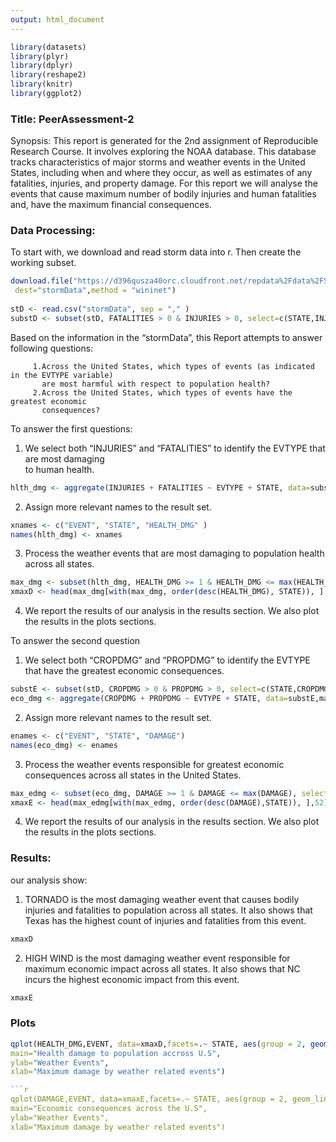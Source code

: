 ```yaml
---
output: html_document
---
```

```r
library(datasets)
library(plyr)
library(dplyr)
library(reshape2)
library(knitr)
library(ggplot2)
```

### Title: PeerAssessment-2  
Synopsis:
  This report is generated for the 2nd assignment of Reproducible Research Course.
  It involves exploring the NOAA database. This database tracks characteristics of
  major storms and weather events in the United States, including when and where they occur, 
  as well as estimates of any fatalities, injuries, and property damage. 
  For this report we will analyse the events that cause maximum number of
  bodily injuries and human fatalities and, have the maximum financial consequences.


### Data Processing:
To start with, we download and read storm data into r. Then create the working subset.

```r
download.file("https://d396qusza40orc.cloudfront.net/repdata%2Fdata%2FStormData.csv.bz2", 
 dest="stormData",method = "wininet")
 
stD <- read.csv("stormData", sep = "," )
substD <- subset(stD, FATALITIES > 0 & INJURIES > 0, select=c(STATE,INJURIES,FATALITIES,EVTYPE))

```
Based on the information in the "stormData", this Report attempts to answer following questions:
 
         1.Across the United States, which types of events (as indicated in the EVTYPE variable) 
           are most harmful with respect to population health?
         2.Across the United States, which types of events have the greatest economic 
           consequences?

To answer the first questions:
 
1. We select both "INJURIES" and "FATALITIES" to identify the EVTYPE that are most damaging  
   to human health. 
   
```r
hlth_dmg <- aggregate(INJURIES + FATALITIES ~ EVTYPE + STATE, data=substD,max)
```
2. Assign more relevant names to the result set.
```r
xnames <- c("EVENT", "STATE", "HEALTH_DMG" )
names(hlth_dmg) <- xnames
```

3. Process the weather events that are most damaging to population health across all states.
  
```r

max_dmg <- subset(hlth_dmg, HEALTH_DMG >= 1 & HEALTH_DMG <= max(HEALTH_DMG), select = ordered(c(EVENT,STATE,HEALTH_DMG )))
xmaxD <- head(max_dmg[with(max_dmg, order(desc(HEALTH_DMG), STATE)), ],52)
```
4.  We report the results of our analysis in the results section. We also plot the results
    in the plots sections. 
 



To answer the second question

1. We select both "CROPDMG" and "PROPDMG" to identify the EVTYPE that have the greatest economic consequences.

```r
substE <- subset(stD, CROPDMG > 0 & PROPDMG > 0, select=c(STATE,CROPDMG,PROPDMG,EVTYPE))
eco_dmg <- aggregate(CROPDMG + PROPDMG ~ EVTYPE + STATE, data=substE,max)
```
2. Assign more relevant names to the result set.
```r

enames <- c("EVENT", "STATE", "DAMAGE")
names(eco_dmg) <- enames
```
3. Process the weather events responsible for greatest economic consequences across all states in
  the United States. 
  
```r

max_edmg <- subset(eco_dmg, DAMAGE >= 1 & DAMAGE <= max(DAMAGE), select = ordered(c(EVENT,STATE,DAMAGE )))
xmaxE <- head(max_edmg[with(max_edmg, order(desc(DAMAGE),STATE)), ],52)
```
  
4. We report the results of our analysis in the results section. We also plot the results in the
  plots sections.


### Results:
our analysis show:

1.   TORNADO is the most damaging weather event that causes bodily injuries and fatalities
     to population across all states. It also shows that Texas has the highest count of
     injuries and fatalities from this event.

```r
xmaxD
```
2.   HIGH WIND is the most damaging weather event responsible for maximum economic impact
     across all states. It also shows that NC incurs the highest economic impact from this event.

```r
xmaxE
```

### Plots

```r
 
qplot(HEALTH_DMG,EVENT, data=xmaxD,facets=.~ STATE, aes(group = 2, geom_line()), 
main="Health damage to population accross U.S",
ylab="Weather Events",
xlab="Maximum damage by weather related events")
```
```r

```r
 
qplot(DAMAGE,EVENT, data=xmaxE,facets=.~ STATE, aes(group = 2, geom_line()), 
main="Economic consequences across the U.S",
ylab="Weather Events",
xlab="Maximum damage by weather related events")
```



 
  


